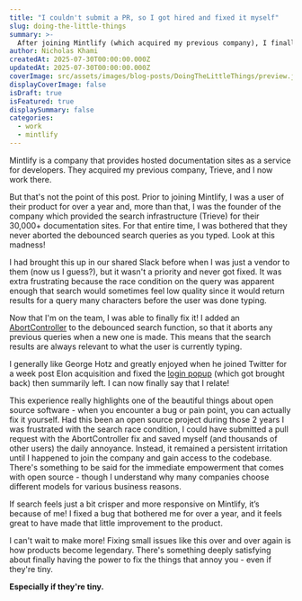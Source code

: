 ```yaml
---
title: "I couldn't submit a PR, so I got hired and fixed it myself"
slug: doing-the-little-things
summary: >-
  After joining Mintlify (which acquired my previous company), I finally fixed a search bug that had bothered me for over 2 years as a user - the debounced search queries weren't being aborted, causing race conditions and poaor search quality. By adding an AbortController to ensure only the most recent search query returns results, I made the search experience crisper and more responsive across their 30,000+ documentation
author: Nicholas Khami
createdAt: 2025-07-30T00:00:00.000Z
updatedAt: 2025-07-30T00:00:00.000Z
coverImage: src/assets/images/blog-posts/DoingTheLittleThings/preview.jpeg
displayCoverImage: false
isDraft: true
isFeatured: true
displaySummary: false
categories:
  - work
  - mintlify
---
```



Mintlify is a company that provides hosted documentation sites as a service for developers. They acquired my previous company, Trieve, and I now work there.

But that's not the point of this post. Prior to joining Mintlify, I was a user of their product for over a year and, more than that, I was the founder of the company which provided the search infrastructure (Trieve) for their 30,000+ documentation sites. For that entire time, I was bothered that they never aborted the debounced search queries as you typed. Look at this madness!

<NoAbortVideo />

I had brought this up in our shared Slack before when I was just a vendor to them (now us I guess?), but it wasn't a priority and never got fixed. It was extra frustrating because the race condition on the query was apparent enough that search would sometimes feel low quality since it would return results for a query many characters before the user was done typing.

Now that I'm on the team, I was able to finally fix it! I added an [AbortController](https://developer.mozilla.org/en-US/docs/Web/API/AbortController) to the debounced search function, so that it aborts any previous queries when a new one is made. This means that the search results are always relevant to what the user is currently typing. 

I generally like George Hotz and greatly enjoyed when he joined Twitter for a week post Elon acquisition and fixed the [login popup](https://web.archive.org/web/20221122050324/https://twitter.com/realGeorgeHotz/status/1594908473875173377) (which got brought back) then summarily left. I can now finally say that I relate!

This experience really highlights one of the beautiful things about open source software - when you encounter a bug or pain point, you can actually fix it yourself. Had this been an open source project during those 2 years I was frustrated with the search race condition, I could have submitted a pull request with the AbortController fix and saved myself (and thousands of other users) the daily annoyance. Instead, it remained a persistent irritation until I happened to join the company and gain access to the codebase. There's something to be said for the immediate empowerment that comes with open source - though I understand why many companies choose different models for various business reasons.

If search feels just a bit crisper and more responsive on Mintlify, it’s because of me! I fixed a bug that bothered me for over a year, and it feels great to have made that little improvement to the product.

I can't wait to make more! Fixing small issues like this over and over again is how products become legendary. There's something deeply satisfying about finally having the power to fix the things that annoy you - even if they're tiny. 

**Especially if they're tiny.**
